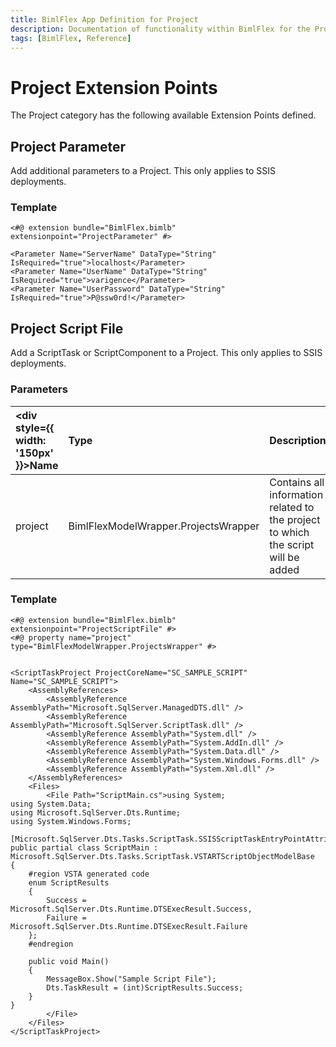 ```yaml
---
title: BimlFlex App Definition for Project
description: Documentation of functionality within BimlFlex for the Project Extension Point category
tags: [BimlFlex, Reference]
---
```


# Project Extension Points

The Project category has the following available Extension Points defined.
  
## Project Parameter

Add additional parameters to a Project. This only applies to SSIS deployments.
### Template

```biml
<#@ extension bundle="BimlFlex.bimlb" extensionpoint="ProjectParameter" #>

<Parameter Name="ServerName" DataType="String" IsRequired="true">localhost</Parameter>
<Parameter Name="UserName" DataType="String" IsRequired="true">varigence</Parameter>
<Parameter Name="UserPassword" DataType="String" IsRequired="true">P@ssw0rd!</Parameter>
```

## Project Script File

Add a ScriptTask or ScriptComponent to a Project. This only applies to SSIS deployments.

### Parameters

| <div style={{ width: '150px' }}>Name</div> | Type | Description |
| :--------- | :----------- | :----------- |
| project | BimlFlexModelWrapper.ProjectsWrapper | Contains all information related to the project to which the script will be added |

### Template

```biml
<#@ extension bundle="BimlFlex.bimlb" extensionpoint="ProjectScriptFile" #>
<#@ property name="project" type="BimlFlexModelWrapper.ProjectsWrapper" #>


<ScriptTaskProject ProjectCoreName="SC_SAMPLE_SCRIPT" Name="SC_SAMPLE_SCRIPT">
	<AssemblyReferences>
		<AssemblyReference AssemblyPath="Microsoft.SqlServer.ManagedDTS.dll" />
		<AssemblyReference AssemblyPath="Microsoft.SqlServer.ScriptTask.dll" />
		<AssemblyReference AssemblyPath="System.dll" />
		<AssemblyReference AssemblyPath="System.AddIn.dll" />
		<AssemblyReference AssemblyPath="System.Data.dll" />
		<AssemblyReference AssemblyPath="System.Windows.Forms.dll" />
		<AssemblyReference AssemblyPath="System.Xml.dll" />
	</AssemblyReferences>
	<Files>
		<File Path="ScriptMain.cs">using System;
using System.Data;
using Microsoft.SqlServer.Dts.Runtime;
using System.Windows.Forms;

[Microsoft.SqlServer.Dts.Tasks.ScriptTask.SSISScriptTaskEntryPointAttribute]
public partial class ScriptMain : Microsoft.SqlServer.Dts.Tasks.ScriptTask.VSTARTScriptObjectModelBase
{
	#region VSTA generated code
	enum ScriptResults
	{
		Success = Microsoft.SqlServer.Dts.Runtime.DTSExecResult.Success,
		Failure = Microsoft.SqlServer.Dts.Runtime.DTSExecResult.Failure
	};
	#endregion

	public void Main()
	{
		MessageBox.Show("Sample Script File");
		Dts.TaskResult = (int)ScriptResults.Success;
	}
}
		</File>
	</Files>
</ScriptTaskProject>
```

